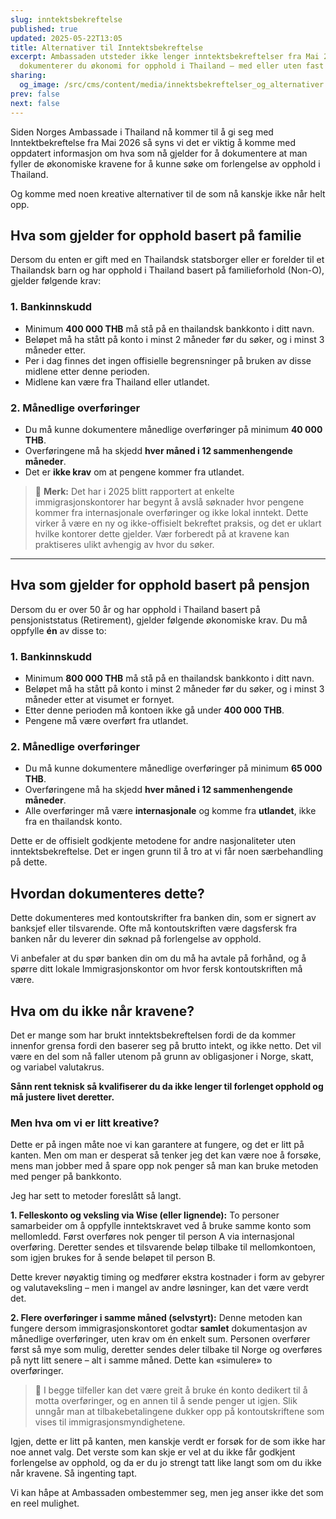 ```yaml
---
slug: inntektsbekreftelse
published: true
updated: 2025-05-22T13:05
title: Alternativer til Inntektsbekreftelse
excerpt: Ambassaden utsteder ikke lenger inntektsbekreftelser fra Mai 2026. Slik
  dokumenterer du økonomi for opphold i Thailand – med eller uten fast inntekt.
sharing:
  og_image: /src/cms/content/media/innektsbekreftelser_og_alternativer.jpg
prev: false
next: false
---
```

Siden Norges Ambassade i Thailand nå kommer til å gi seg med Inntektbekreftelse fra Mai 2026 så syns vi det er viktig å komme med oppdatert informasjon om hva som nå gjelder for å dokumentere at man fyller de økonomiske kravene for å kunne søke om forlengelse av opphold i Thailand. 

Og komme med noen kreative alternativer til de som nå kanskje ikke når helt opp. 

## Hva som gjelder for opphold basert på familie

Dersom du enten er gift med en Thailandsk statsborger eller er forelder til et Thailandsk barn og har opphold i Thailand basert på familieforhold (Non-O), gjelder følgende krav:

### 1. Bankinnskudd

- Minimum **400 000 THB** må stå på en thailandsk bankkonto i ditt navn. 
- Beløpet må ha stått på konto i minst 2 måneder før du søker, og i minst 3 måneder etter.  
- Per i dag finnes det ingen offisielle begrensninger på bruken av disse midlene etter denne perioden.
- Midlene kan være fra Thailand eller utlandet.
    

### 2. Månedlige overføringer

- Du må kunne dokumentere månedlige overføringer på minimum **40 000 THB**. 
- Overføringene må ha skjedd **hver måned i 12 sammenhengende måneder**.   
- Det er **ikke krav** om at pengene kommer fra utlandet.
    

> 💬 **Merk:** Det har i 2025 blitt rapportert at enkelte immigrasjonskontorer har begynt å avslå søknader hvor pengene kommer fra internasjonale overføringer og ikke lokal inntekt. Dette virker å være en ny og ikke-offisielt bekreftet praksis, og det er uklart hvilke kontorer dette gjelder. Vær forberedt på at kravene kan praktiseres ulikt avhengig av hvor du søker.

---

## Hva som gjelder for opphold basert på pensjon

Dersom du er over 50 år og har opphold i Thailand basert på pensjoniststatus (Retirement), gjelder følgende økonomiske krav. Du må oppfylle **én** av disse to:

### 1. Bankinnskudd

- Minimum **800 000 THB** må stå på en thailandsk bankkonto i ditt navn. 
- Beløpet må ha stått på konto i minst 2 måneder før du søker, og i minst 3 måneder etter at visumet er fornyet. 
- Etter denne perioden må kontoen ikke gå under **400 000 THB**.  
- Pengene må være overført fra utlandet.
    

### 2. Månedlige overføringer

- Du må kunne dokumentere månedlige overføringer på minimum **65 000 THB**.
- Overføringene må ha skjedd **hver måned i 12 sammenhengende måneder**.
- Alle overføringer må være **internasjonale** og komme fra **utlandet**, ikke fra en thailandsk konto.


Dette er de offisielt godkjente metodene for andre nasjonaliteter uten inntektsbekreftelse. Det er ingen grunn til å tro at vi får noen særbehandling på dette. 


## Hvordan dokumenteres dette?

Dette dokumenteres med kontoutskrifter fra banken din, som er signert av banksjef eller tilsvarende. Ofte må kontoutskriften være dagsfersk fra banken når du leverer din søknad på forlengelse av opphold. 

Vi anbefaler at du spør banken din om du må ha avtale på forhånd, og å spørre ditt lokale Immigrasjonskontor om hvor fersk kontoutskriften må være. 


## Hva om du ikke når kravene? 

Det er mange som har brukt inntektsbekreftelsen fordi de da kommer innenfor grensa fordi den baserer seg på brutto intekt, og ikke netto. Det vil være en del som nå faller utenom på grunn av obligasjoner i Norge, skatt, og variabel valutakrus. 

**Sånn rent teknisk så kvalifiserer du da ikke lenger til forlenget opphold og må justere livet deretter.**

### Men hva om vi er litt kreative? 

Dette er på ingen måte noe vi kan garantere at fungere, og det er litt på kanten. Men om man er desperat så tenker jeg det kan være noe å forsøke, mens man jobber med å spare opp nok penger så man kan bruke metoden med penger på bankkonto. 

Jeg har sett to metoder foreslått så langt. 

**1. Felleskonto og veksling via Wise (eller lignende):** To personer samarbeider om å oppfylle inntektskravet ved å bruke samme konto som mellomledd. Først overføres nok penger til person A via internasjonal overføring. Deretter sendes et tilsvarende beløp tilbake til mellomkontoen, som igjen brukes for å sende beløpet til person B.

Dette krever nøyaktig timing og medfører ekstra kostnader i form av gebyrer og valutaveksling – men i mangel av andre løsninger, kan det være verdt det.

**2. Flere overføringer i samme måned (selvstyrt):** Denne metoden kan fungere dersom immigrasjonskontoret godtar **samlet** dokumentasjon av månedlige overføringer, uten krav om én enkelt sum. Personen overfører først så mye som mulig, deretter sendes deler tilbake til Norge og overføres på nytt litt senere – alt i samme måned. Dette kan «simulere» to overføringer.

> 🔁 I begge tilfeller kan det være greit å bruke én konto dedikert til å motta overføringer, og en annen til å sende penger ut igjen. Slik unngår man at tilbakebetalingene dukker opp på kontoutskriftene som vises til immigrasjonsmyndighetene.

Igjen, dette er litt på kanten, men kanskje verdt er forsøk for de som ikke har noe annet valg.
Det verste som kan skje er vel at du ikke får godkjent forlengelse av opphold, og da er du jo strengt tatt like langt som om du ikke når kravene. Så ingenting tapt. 

Vi kan håpe at Ambassaden ombestemmer seg, men jeg anser ikke det som en reel mulighet. 
